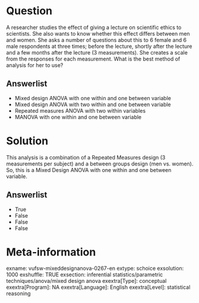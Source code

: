 Question
========
A researcher studies the effect of giving a lecture on scientific ethics to scientists. She also wants to know whether this effect differs between men and women. She asks a number of questions about this to 6 female and 6 male respondents at three times; before the lecture, shortly after the lecture and a few months after the lecture (3 measurements). She creates a scale from the responses for each measurement. What is the best method of analysis for her to use?

Answerlist
----------
* Mixed design ANOVA with one within and one between variable
* Mixed design ANOVA with two within and one between variable
* Repeated measures ANOVA with two within variables
* MANOVA with one within and one between variable

Solution
========

This analysis is a combination of a Repeated Measures design (3 measurements per subject) and a between groups design (men vs. women). So, this is a Mixed Design ANOVA with one within and one between variable.

Answerlist
----------
* True
* False
* False
* False

Meta-information
================
exname: vufsw-mixeddesignanova-0267-en
extype: schoice
exsolution: 1000
exshuffle: TRUE
exsection: inferential statistics/parametric techniques/anova/mixed design anova
exextra[Type]: conceptual
exextra[Program]: NA
exextra[Language]: English
exextra[Level]: statistical reasoning


